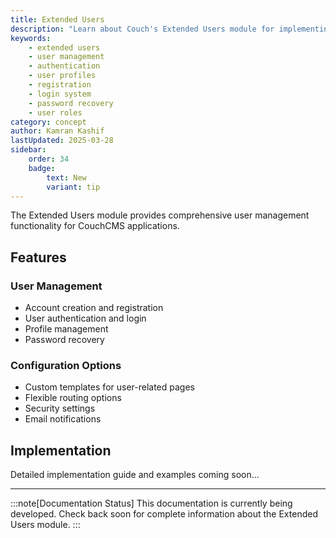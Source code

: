 ```yaml
---
title: Extended Users
description: "Learn about Couch's Extended Users module for implementing user management, authentication, and profile handling"
keywords:
    - extended users
    - user management
    - authentication
    - user profiles
    - registration
    - login system
    - password recovery
    - user roles
category: concept
author: Kamran Kashif
lastUpdated: 2025-03-28
sidebar:
    order: 34
    badge:
        text: New
        variant: tip
---
```


The Extended Users module provides comprehensive user management functionality for CouchCMS applications.

## Features

### User Management

- Account creation and registration
- User authentication and login
- Profile management
- Password recovery

### Configuration Options

- Custom templates for user-related pages
- Flexible routing options
- Security settings
- Email notifications

## Implementation

Detailed implementation guide and examples coming soon...

---

:::note[Documentation Status]
This documentation is currently being developed. Check back soon for complete information about the Extended Users module.
:::
